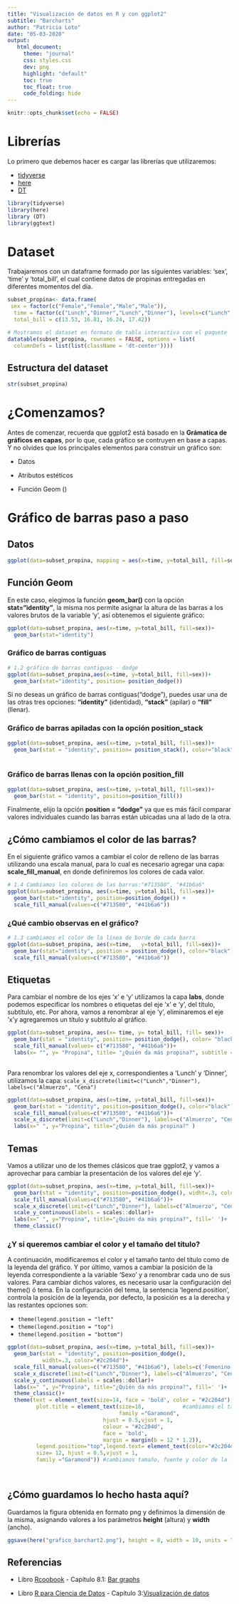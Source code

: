 ```yaml
---
title: "Visualización de datos en R y con ggplot2"
subtitle: "Barcharts"
author: "Patricia Loto"
date: "05-03-2020"
output:
   html_document:
     theme: "journal"
     css: styles.css
     dev: png
     highlight: "default"
     toc: true
     toc_float: true
     code_folding: hide
---
```



```r
knitr::opts_chunk$set(echo = FALSE)
```

# Librerías

Lo primero que debemos hacer es cargar las librerías que utilizaremos:

* [tidyverse](https://www.tidyverse.org/)
* [here](https://here.r-lib.org/)
* [DT](https://rstudio.github.io/DT/)

```r

library(tidyverse)
library(here)
library (DT)
library(ggtext)
```

# Dataset

Trabajaremos con un dataframe formado por las siguientes variables: 'sex', 'time' y 'total_bill', el cual contiene datos de propinas entregadas en diferentes momentos del día.


```r
subset_propina<- data.frame(
 sex = factor(c("Female","Female","Male","Male")),
  time = factor(c("Lunch","Dinner","Lunch","Dinner"), levels=c("Lunch","Dinner")),
  total_bill = c(13.53, 16.81, 16.24, 17.42))

# Mostramos el dataset en formato de tabla interactiva con el paquete 'DT'
datatable(subset_propina, rownames = FALSE, options = list(
  columnDefs = list(list(className = 'dt-center'))))
```


## Estructura del dataset

```r
str(subset_propina)
```





# ¿Comenzamos?

Antes de comenzar, recuerda que ggplot2 está basado en la **Grámatica de gráficos en capas**, por lo que, cada gráfico se contruyen en base a capas. Y no olvides que los principales elementos para construir un gráfico son:

* Datos

* Atributos estéticos

* Función Geom ()

# Gráfico de barras paso a paso

## **Datos**

```r

ggplot(data=subset_propina, mapping = aes(x=time, y=total_bill, fill=sex))
```

## **Función Geom**

En este caso, elegimos la función **geom_bar()** con la opción **stat="identity"**, la misma nos permite asignar la altura de las barras a los valores brutos de la variable 'y', así obtenemos el siguiente gráfico: 
 

```r
ggplot(data=subset_propina, aes(x=time, y=total_bill, fill=sex))+
  geom_bar(stat="identity")
```



### Gráfico de barras contiguas

```r
# 1.2 gráfico de barras contiguas - dodge
ggplot(data=subset_propina,aes(x=time, y=total_bill, fill=sex))+
  geom_bar(stat="identity", position= position_dodge())
```



Si no deseas un gráfico de barras contiguas(“dodge”), puedes usar una de las otras tres opciones: **"identity"** (identidad), **"stack"** (apilar) o **"fill"** (llenar).



### Gráfico de barras apiladas con la opción **position_stack**

```r
ggplot(data=subset_propina, aes(x=time, y=total_bill, fill=sex))+
  geom_bar(stat = "identity", position= position_stack(), color="black")
 
```


### Gráfico de barras llenas con la opción **position_fill**

```r
ggplot(data=subset_propina, aes(x=time, y=total_bill, fill=sex))+
  geom_bar(stat = "identity", position=position_fill())

```





Finalmente, elijo la opción **position = "dodge"** ya que es más fácil comparar valores individuales cuando las barras están ubicadas una al lado de la otra.

## ¿Cómo cambiamos el **color** de las barras?

En el siguiente gráfico vamos a cambiar el color de relleno de las barras  utilizando una escala manual, para lo cual es necesario agregar una capa: **scale_fill_manual**, en donde definiremos los colores de cada valor.


```r
# 1.4 Cambiamos los colores de las barras:"#713580", "#41b6a6" 
ggplot(data=subset_propina, aes(x=time, y=total_bill, fill=sex))+
  geom_bar(stat="identity", position=position_dodge()) +
  scale_fill_manual(values=c("#713580", "#41b6a6")) 
```




### ¿Qué cambio observas en el gráfico?

```r
# 1.3 cambiamos el color de la línea de borde de cada barra
ggplot(data=subset_propina, aes(x=time,   y=total_bill, fill=sex))+
  geom_bar(stat="identity", position = position_dodge(), color="black")+
  scale_fill_manual(values=c("#713580", "#41b6a6")) 
```




## **Etiquetas**

Para cambiar el nombre de los ejes 'x' e 'y' utilizamos la capa **labs**, donde podemos especificar los nombres o etiquetas del eje 'x' e 'y', del título, subtítulo, etc. Por ahora, vamos a renombrar al eje 'y', eliminaremos el eje 'x'y agregaremos un título y subtítulo al gráfico.

```r
ggplot(data=subset_propina, aes(x= time, y= total_bill, fill= sex))+
  geom_bar(stat = "identity", position= position_dodge(), color= "black")+
  scale_fill_manual(values= c("#713580", "#41b6a6"))+
  labs(x= "", y= "Propina", title= "¿Quién da más propina?", subtitle = "¿Hombres o Mujeres?")
 
```



Para renombrar los valores del eje x, correspondientes a 'Lunch' y 'Dinner', utilizamos la capa: `scale_x_discrete(limit=c("Lunch","Dinner"), labels=c("Almuerzo", "Cena")`

```r
ggplot(data=subset_propina, aes(x=time, y=total_bill, fill=sex))+
  geom_bar(stat = "identity", position=position_dodge(), color="black")+
  scale_fill_manual(values=c("#713580", "#41b6a6"))+
  scale_x_discrete(limit=c("Lunch","Dinner"), labels=c("Almuerzo", "Cena"))+
  labs(x=" ", y="Propina", title="¿Quién da más propina?" )
```



## **Temas** 

Vamos a utilizar uno de los themes clásicos que trae ggplot2, y vamos a aprovechar para cambiar la presentación de los valores del eje 'y'.

```r
ggplot(data=subset_propina, aes(x=time, y=total_bill, fill=sex))+
  geom_bar(stat = "identity", position=position_dodge(), widht=.3, color="black")+
  scale_fill_manual(values=c("#713580", "#41b6a6"))+
  scale_x_discrete(limit=c("Lunch","Dinner"), labels=c("Almuerzo", "Cena"))+
  scale_y_continuous(labels = scales::dollar)+
  labs(x=" ", y="Propina", title="¿Quién da más propina?", fill=' ')+
  theme_classic()
```




### ¿Y si queremos cambiar el color y el tamaño del título?

A continuación, modificaremos el color y el tamaño tanto del título como de la leyenda del gráfico. Y por último, vamos a cambiar la posición de la leyenda correspondiente a la variable 'Sexo' y a renombrar cada uno de sus valores. Para cambiar dichos valores, es necesario usar la configuración del theme() ó tema. En la configuración del tema, la sentencia 'legend.position', controla la posición de la leyenda, por defecto, la posición es a la derecha y las restantes opciones son:

* `theme(legend.position = "left"`
* `theme(legend.position = "top")`
* ` theme(legend.position = "bottom")`



```r
ggplot(data=subset_propina, aes(x=time, y=total_bill, fill=sex))+
  geom_bar(stat = "identity", position=position_dodge(), 
           widht=.3, color="#2c204d")+
  scale_fill_manual(values=c("#713580", "#41b6a6"), labels=c('Femenino','Masculino'))+
  scale_x_discrete(limit=c("Lunch","Dinner"), labels=c("Almuerzo", "Cena"))+
  scale_y_continuous(labels = scales::dollar)+
  labs(x=" ", y="Propina", title="¿Quién da más propina?", fill=' ')+ 
  theme_classic()+ 
  theme(text = element_text(size=14, face = 'bold', color = "#2c204d"),
         plot.title = element_text(size=18,            #cambiamos el tamaño, fuente y color del título
                                   family ="Garamond",    
                              hjust = 0.5,vjust = 1,
                              colour = "#2c204d", 
                              face = 'bold', 
                              margin = margin(b = 12 * 1.2)),
         legend.position="top",legend.text= element_text(color="#2c204d", 
         size= 12, hjust = 0.5,vjust = 1,
         family ="Garamond")) #cambiamos tamaño, fuente y color de la leyenda      
      



```

## ¿Cómo guardamos lo hecho hasta aquí?

Guardamos la figura obtenida en formato png y definimos la dimensión de la misma, asignando valores a los parámetros **height** (altura) y **width** (ancho).

```r
ggsave(here("grafico_barchart2.png"), height = 8, width = 10, units = "in", type='cairo')

```



## **Referencias** 
* Libro [Rcoobook](http://www.cookbook-r.com/Graphs/) - Capítulo 8.1: [Bar graphs](http://www.cookbook-r.com/Graphs/Bar_and_line_graphs_(ggplot2)/)

* Libro [R para Ciencia de Datos](https://es.r4ds.hadley.nz/) - Capítulo 3:[Visualización de datos](https://es.r4ds.hadley.nz/visualizaci%C3%B3n-de-datos.html)
